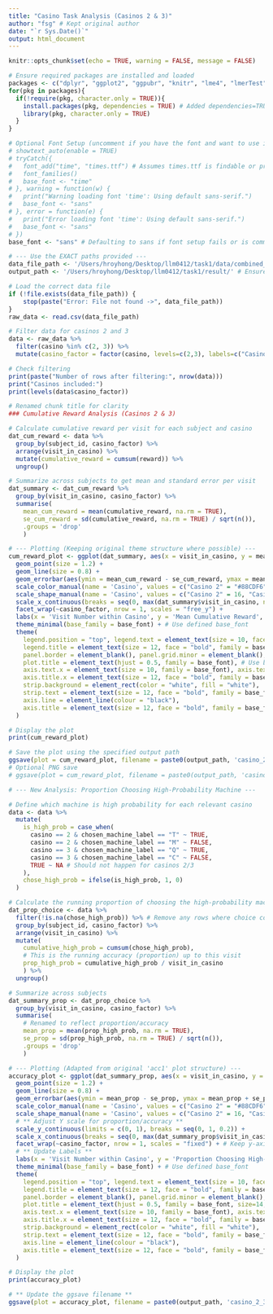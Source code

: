 ```yaml
---
title: "Casino Task Analysis (Casinos 2 & 3)"
author: "fsg" # Kept original author
date: "`r Sys.Date()`"
output: html_document
---
```


```r
knitr::opts_chunk$set(echo = TRUE, warning = FALSE, message = FALSE)
```

```r
# Ensure required packages are installed and loaded
packages <- c("dplyr", "ggplot2", "ggpubr", "knitr", "lme4", "lmerTest", "showtext")
for(pkg in packages){
  if(!require(pkg, character.only = TRUE)){
    install.packages(pkg, dependencies = TRUE) # Added dependencies=TRUE
    library(pkg, character.only = TRUE)
  }
}

# Optional Font Setup (uncomment if you have the font and want to use it)
# showtext_auto(enable = TRUE)
# tryCatch({
#   font_add("time", "times.ttf") # Assumes times.ttf is findable or provide full path
#   font_families()
#   base_font <- "time"
# }, warning = function(w) {
#   print("Warning loading font 'time': Using default sans-serif.")
#   base_font <- "sans"
# }, error = function(e) {
#   print("Error loading font 'time': Using default sans-serif.")
#   base_font <- "sans"
# })
base_font <- "sans" # Defaulting to sans if font setup fails or is commented out

# --- Use the EXACT paths provided ---
data_file_path <- '/Users/hroyhong/Desktop/llm0412/task1/data/combined_p.csv'
output_path <- '/Users/hroyhong/Desktop/llm0412/task1/result/' # Ensure trailing slash for paste0

# Load the correct data file
if (!file.exists(data_file_path)) {
    stop(paste("Error: File not found ->", data_file_path))
}
raw_data <- read.csv(data_file_path)

# Filter data for casinos 2 and 3
data <- raw_data %>%
  filter(casino %in% c(2, 3)) %>%
  mutate(casino_factor = factor(casino, levels=c(2,3), labels=c("Casino 2", "Casino 3")))

# Check filtering
print(paste("Number of rows after filtering:", nrow(data)))
print("Casinos included:")
print(levels(data$casino_factor))

```

```r
# Renamed chunk title for clarity
### Cumulative Reward Analysis (Casinos 2 & 3)

# Calculate cumulative reward per visit for each subject and casino
dat_cum_reward <- data %>%
  group_by(subject_id, casino_factor) %>%
  arrange(visit_in_casino) %>%
  mutate(cumulative_reward = cumsum(reward)) %>%
  ungroup()

# Summarize across subjects to get mean and standard error per visit
dat_summary <- dat_cum_reward %>%
  group_by(visit_in_casino, casino_factor) %>%
  summarise(
    mean_cum_reward = mean(cumulative_reward, na.rm = TRUE),
    se_cum_reward = sd(cumulative_reward, na.rm = TRUE) / sqrt(n()),
    .groups = 'drop'
    )

# --- Plotting (Keeping original theme structure where possible) ---
cum_reward_plot <- ggplot(dat_summary, aes(x = visit_in_casino, y = mean_cum_reward, col = casino_factor, shape = casino_factor)) +
  geom_point(size = 1.2) +
  geom_line(size = 0.8) +
  geom_errorbar(aes(ymin = mean_cum_reward - se_cum_reward, ymax = mean_cum_reward + se_cum_reward), width=0.2, size = 0.1) +
  scale_color_manual(name = 'Casino', values = c("Casino 2" = "#88CDF6", "Casino 3" = "#66FF99")) +
  scale_shape_manual(name = 'Casino', values = c("Casino 2" = 16, "Casino 3" = 17)) +
  scale_x_continuous(breaks = seq(0, max(dat_summary$visit_in_casino, na.rm=TRUE), by = 5)) +
  facet_wrap(~casino_factor, nrow = 1, scales = "free_y") +
  labs(x = 'Visit Number within Casino', y = 'Mean Cumulative Reward', title = NULL) +
  theme_minimal(base_family = base_font) + # Use defined base_font
  theme(
    legend.position = "top", legend.text = element_text(size = 10, face = "bold", family = base_font), # Use base_font
    legend.title = element_text(size = 12, face = "bold", family = base_font), # Use base_font
    panel.border = element_blank(), panel.grid.minor = element_blank(),
    plot.title = element_text(hjust = 0.5, family = base_font), # Use base_font
    axis.text.x = element_text(size = 10, family = base_font), axis.text.y = element_text(size = 10, family = base_font), # Use base_font
    axis.title.x = element_text(size = 12, face = "bold", family = base_font), axis.title.y = element_text(size = 12, face = "bold", family = base_font), # Use base_font
    strip.background = element_rect(color = "white", fill = "white"),
    strip.text = element_text(size = 12, face = "bold", family = base_font), # Use base_font
    axis.line = element_line(colour = "black"),
    axis.title = element_text(size = 12, face = "bold", family = base_font) # Use base_font
  )

# Display the plot
print(cum_reward_plot)

# Save the plot using the specified output path
ggsave(plot = cum_reward_plot, filename = paste0(output_path, 'casino_2_3_cumulative_reward.pdf'), width = 7, height = 4)
# Optional PNG save
# ggsave(plot = cum_reward_plot, filename = paste0(output_path, 'casino_2_3_cumulative_reward.png'), width = 7, height = 4, dpi=300)

```

```r
# --- New Analysis: Proportion Choosing High-Probability Machine ---

# Define which machine is high probability for each relevant casino
data <- data %>%
  mutate(
    is_high_prob = case_when(
      casino == 2 & chosen_machine_label == "T" ~ TRUE,
      casino == 2 & chosen_machine_label == "M" ~ FALSE,
      casino == 3 & chosen_machine_label == "Q" ~ TRUE,
      casino == 3 & chosen_machine_label == "C" ~ FALSE,
      TRUE ~ NA # Should not happen for casinos 2/3
    ),
    chose_high_prob = ifelse(is_high_prob, 1, 0)
  )

# Calculate the running proportion of choosing the high-probability machine
dat_prop_choice <- data %>%
  filter(!is.na(chose_high_prob)) %>% # Remove any rows where choice couldn't be determined
  group_by(subject_id, casino_factor) %>%
  arrange(visit_in_casino) %>%
  mutate(
    cumulative_high_prob = cumsum(chose_high_prob),
    # This is the running accuracy (proportion) up to this visit
    prop_high_prob = cumulative_high_prob / visit_in_casino
    ) %>%
  ungroup()

# Summarize across subjects
dat_summary_prop <- dat_prop_choice %>%
  group_by(visit_in_casino, casino_factor) %>%
  summarise(
    # Renamed to reflect proportion/accuracy
    mean_prop = mean(prop_high_prob, na.rm = TRUE),
    se_prop = sd(prop_high_prob, na.rm = TRUE) / sqrt(n()),
    .groups = 'drop'
    )

# --- Plotting (Adapted from original 'acc1' plot structure) ---
accuracy_plot <- ggplot(dat_summary_prop, aes(x = visit_in_casino, y = mean_prop, col = casino_factor, shape = casino_factor)) +
  geom_point(size = 1.2) +
  geom_line(size = 0.8) +
  geom_errorbar(aes(ymin = mean_prop - se_prop, ymax = mean_prop + se_prop), width=0.2, size = 0.1) +
  scale_color_manual(name = 'Casino', values = c("Casino 2" = "#88CDF6", "Casino 3" = "#66FF99")) +
  scale_shape_manual(name = 'Casino', values = c("Casino 2" = 16, "Casino 3" = 17)) +
  # ** Adjust Y scale for proportion/accuracy **
  scale_y_continuous(limits = c(0, 1), breaks = seq(0, 1, 0.2)) +
  scale_x_continuous(breaks = seq(0, max(dat_summary_prop$visit_in_casino, na.rm=TRUE), by = 5)) +
  facet_wrap(~casino_factor, nrow = 1, scales = "fixed") + # Keep y-axis fixed (0-1) for accuracy comparison
  # ** Update Labels **
  labs(x = 'Visit Number within Casino', y = 'Proportion Choosing High-P Machine', title = "Learning Curve in Casinos 2 & 3") +
  theme_minimal(base_family = base_font) + # Use defined base_font
  theme(
    legend.position = "top", legend.text = element_text(size = 10, face = "bold", family = base_font),
    legend.title = element_text(size = 12, face = "bold", family = base_font),
    panel.border = element_blank(), panel.grid.minor = element_blank(),
    plot.title = element_text(hjust = 0.5, family = base_font, size=14, face="bold"),
    axis.text.x = element_text(size = 10, family = base_font), axis.text.y = element_text(size = 10, family = base_font),
    axis.title.x = element_text(size = 12, face = "bold", family = base_font), axis.title.y = element_text(size = 12, face = "bold", family = base_font),
    strip.background = element_rect(color = "white", fill = "white"),
    strip.text = element_text(size = 12, face = "bold", family = base_font),
    axis.line = element_line(colour = "black"),
    axis.title = element_text(size = 12, face = "bold", family = base_font)
  )

# Display the plot
print(accuracy_plot)

# ** Update the ggsave filename **
ggsave(plot = accuracy_plot, filename = paste0(output_path, 'casino_2_3_accuracy_plot_p.pdf'), width = 7, height = 4)

```
